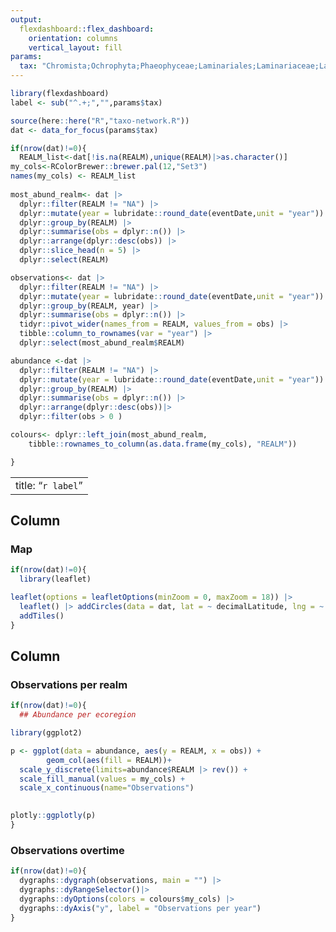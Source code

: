 ```yaml
---
output: 
  flexdashboard::flex_dashboard:
    orientation: columns
    vertical_layout: fill
params:
  tax: "Chromista;Ochrophyta;Phaeophyceae;Laminariales;Laminariaceae;Laminaria;Laminaria_japonica"
---
```


```r
library(flexdashboard)
label <- sub("^.+;","",params$tax)

source(here::here("R","taxo-network.R"))
dat <- data_for_focus(params$tax)
```

```r
if(nrow(dat)!=0){
  REALM_list<-dat[!is.na(REALM),unique(REALM)|>as.character()]
my_cols<-RColorBrewer::brewer.pal(12,"Set3")  
names(my_cols) <- REALM_list
  
most_abund_realm<- dat |> 
  dplyr::filter(REALM != "NA") |> 
  dplyr::mutate(year = lubridate::round_date(eventDate,unit = "year")) |>
  dplyr::group_by(REALM) |>
  dplyr::summarise(obs = dplyr::n()) |> 
  dplyr::arrange(dplyr::desc(obs)) |>
  dplyr::slice_head(n = 5) |>
  dplyr::select(REALM)

observations<- dat |> 
  dplyr::filter(REALM != "NA") |> 
  dplyr::mutate(year = lubridate::round_date(eventDate,unit = "year")) |>
  dplyr::group_by(REALM, year) |>
  dplyr::summarise(obs = dplyr::n()) |> 
  tidyr::pivot_wider(names_from = REALM, values_from = obs) |> 
  tibble::column_to_rownames(var = "year") |>
  dplyr::select(most_abund_realm$REALM)

abundance <-dat |> 
  dplyr::filter(REALM != "NA") |> 
  dplyr::mutate(year = lubridate::round_date(eventDate,unit = "year")) |>
  dplyr::group_by(REALM) |>
  dplyr::summarise(obs = dplyr::n()) |>
  dplyr::arrange(dplyr::desc(obs))|>
  dplyr::filter(obs > 0 )

colours<- dplyr::left_join(most_abund_realm, 
    tibble::rownames_to_column(as.data.frame(my_cols), "REALM"))

}
```

---
title: "`r label`"
---

Column {data-width=650}
-----------------------------------------------------------------------

### Map

```r
if(nrow(dat)!=0){
  library(leaflet)

leaflet(options = leafletOptions(minZoom = 0, maxZoom = 18)) |> 
  leaflet() |> addCircles(data = dat, lat = ~ decimalLatitude, lng = ~ decimalLongitude, color = "black")|> 
  addTiles()
}
```

Column {data-width=350}
-----------------------------------------------------------------------

### Observations per realm

```r
if(nrow(dat)!=0){
  ## Abundance per ecoregion 

library(ggplot2)

p <- ggplot(data = abundance, aes(y = REALM, x = obs)) +
        geom_col(aes(fill = REALM))+
  scale_y_discrete(limits=abundance$REALM |> rev()) +
  scale_fill_manual(values = my_cols) +
  scale_x_continuous(name="Observations")
  

plotly::ggplotly(p)
}
```

### Observations overtime

```r
if(nrow(dat)!=0){
  dygraphs::dygraph(observations, main = "") |> 
  dygraphs::dyRangeSelector()|> 
  dygraphs::dyOptions(colors = colours$my_cols) |> 
  dygraphs::dyAxis("y", label = "Observations per year")
}
```
